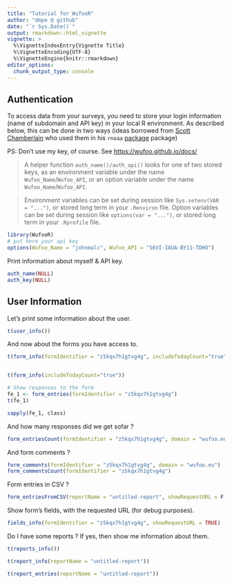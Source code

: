 ```yaml
---
title: "Tutorial for WufooR"
author: "dmpe @ github"
date: "`r Sys.Date()`"
output: rmarkdown::html_vignette
vignette: >
  %\VignetteIndexEntry{Vignette Title}
  %\VignetteEncoding{UTF-8}
  %\VignetteEngine{knitr::rmarkdown}
editor_options: 
  chunk_output_type: console
---
```


## Authentication

To access data from your surveys, you need to store your login information (name of subdomain and API key) in your local R environment. As described below, this can be done in two ways (ideas borrowed from [Scott Chamberlain](https://github.com/sckott) who used them in his `rnoaa` [package](https://github.com/ropensci/rnoaa/) package)

PS: Don't use my key, of course. See <https://wufoo.github.io/docs/>

> A helper function `auth_name()/auth_api()` looks for one of two stored keys, as an
environment variable under the name `Wufoo_Name`/`Wufoo_API`, or an option variable under the name
`Wufoo_Name`/`Wufoo_API`. 

> Environment variables can be set during session like `Sys.setenv(VAR = "...")`,
or stored long term in your `.Renviron` file. Option variables can be set during session
like `options(var = "...")`, or stored long term in your `.Rprofile` file.

```r
library(WufooR)
# put here your api key
options(Wufoo_Name = "johnmalc", Wufoo_API = "S6VI-I8UA-BY11-TDHO")
```

Print information about myself & API key.

```r
auth_name(NULL)
auth_key(NULL)
```

## User Information
 
Let's print some information about the user.

```r
t(user_info())
```

And now about the forms you have access to.

```r

t(form_info(formIdentifier = "z5kqx7h1gtvg4g", includeTodayCount="true"))


t(form_info(includeTodayCount="true"))

# Show responses to the form
fe_1 <- form_entries(formIdentifier = "z5kqx7h1gtvg4g")
t(fe_1)

sapply(fe_1, class)
```

And how many responses did we get sofar ?

```r
form_entriesCount(formIdentifier = "z5kqx7h1gtvg4g", domain = "wufoo.eu")
```

And form comments ?

```r
form_comments(formIdentifier = "z5kqx7h1gtvg4g", domain = "wufoo.eu")
form_commentsCount(formIdentifier = "z5kqx7h1gtvg4g")
```

Form entries in CSV ?

```r
form_entriesFromCSV(reportName = "untitled-report", showRequestURL = F)
```

Show form's fields, with the requested URL (for debug purposes).

```r
fields_info(formIdentifier = "z5kqx7h1gtvg4g", showRequestURL = TRUE)
```

Do I have some reports ? If yes, then show me information about them.

```r
t(reports_info())

t(report_info(reportName = "untitled-report"))

t(report_entries(reportName = "untitled-report"))
```

